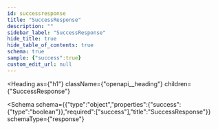 ```yaml
---
id: successresponse
title: "SuccessResponse"
description: ""
sidebar_label: "SuccessResponse"
hide_title: true
hide_table_of_contents: true
schema: true
sample: {"success":true}
custom_edit_url: null
---
```



<Heading
  as={"h1"}
  className={"openapi__heading"}
  children={"SuccessResponse"}
>
</Heading>





<Schema
  schema={{"type":"object","properties":{"success":{"type":"boolean"}},"required":["success"],"title":"SuccessResponse"}}
  schemaType={"response"}
>
  
</Schema>
            